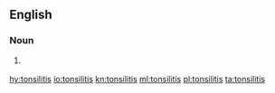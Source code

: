 ==English==

===Noun===
{{en-noun|tonsilitises}}

# {{context|medicine|lang=en}} {{alternative spelling of|tonsillitis|lang=en}}

[[hy:tonsilitis]]
[[io:tonsilitis]]
[[kn:tonsilitis]]
[[ml:tonsilitis]]
[[pl:tonsilitis]]
[[ta:tonsilitis]]